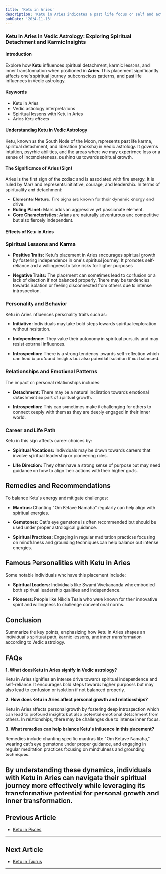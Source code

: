 ```yaml
---
title: 'Ketu in Aries'
description: 'Ketu in Aries indicates a past life focus on self and action. Individuals may possess natural leadership qualities but might struggle with impulsiveness and a lack of direction in initiating new endeavors.'
pubDate: '2024-11-13'
---
```


### Ketu in Aries in Vedic Astrology: Exploring Spiritual Detachment and Karmic Insights

#### Introduction

Explore how **Ketu** influences spiritual detachment, karmic lessons, and inner transformation when positioned in **Aries**. This placement significantly affects one's spiritual journey, subconscious patterns, and past life influences in Vedic astrology.

#### Keywords

- Ketu in Aries
- Vedic astrology interpretations
- Spiritual lessons with Ketu in Aries
- Aries Ketu effects

#### Understanding Ketu in Vedic Astrology

Ketu, known as the South Node of the Moon, represents past life karma, spiritual detachment, and liberation (moksha) in Vedic astrology. It governs intuition, psychic abilities, and the areas where we may experience loss or a sense of incompleteness, pushing us towards spiritual growth.

#### The Significance of Aries (Sign)

Aries is the first sign of the zodiac and is associated with fire energy. It is ruled by Mars and represents initiative, courage, and leadership. In terms of spirituality and detachment:

- **Elemental Nature:** Fire signs are known for their dynamic energy and drive.
- **Ruling Planet:** Mars adds an aggressive yet passionate element.
- **Core Characteristics:** Arians are naturally adventurous and competitive but also fiercely independent.

#### Effects of Ketu in Aries

### Spiritual Lessons and Karma

- **Positive Traits:** Ketu's placement in Aries encourages spiritual growth by fostering independence in one's spiritual journey. It promotes self-reliance and a willingness to take risks for higher purposes.
  
- **Negative Traits:** The placement can sometimes lead to confusion or a lack of direction if not balanced properly. There may be tendencies towards isolation or feeling disconnected from others due to intense introspection.

### Personality and Behavior

Ketu in Aries influences personality traits such as:

- **Initiative:** Individuals may take bold steps towards spiritual exploration without hesitation.
  
- **Independence:** They value their autonomy in spiritual pursuits and may resist external influences.

- **Introspection:** There is a strong tendency towards self-reflection which can lead to profound insights but also potential isolation if not balanced.

### Relationships and Emotional Patterns

The impact on personal relationships includes:

- **Detachment:** There may be a natural inclination towards emotional detachment as part of spiritual growth.
  
- **Introspection:** This can sometimes make it challenging for others to connect deeply with them as they are deeply engaged in their inner world.

### Career and Life Path

Ketu in this sign affects career choices by:

- **Spiritual Vocations:** Individuals may be drawn towards careers that involve spiritual leadership or pioneering roles.
  
- **Life Direction:** They often have a strong sense of purpose but may need guidance on how to align their actions with their higher goals.

## Remedies and Recommendations

To balance Ketu's energy and mitigate challenges:

- **Mantras:** Chanting "Om Ketave Namaha" regularly can help align with spiritual energies.
  
- **Gemstones:** Cat's eye gemstone is often recommended but should be used under proper astrological guidance.
  
- **Spiritual Practices:** Engaging in regular meditation practices focusing on mindfulness and grounding techniques can help balance out intense energies.

## Famous Personalities with Ketu in Aries

Some notable individuals who have this placement include:

- **Spiritual Leaders:** Individuals like Swami Vivekananda who embodied both spiritual leadership qualities and independence.
  
- **Pioneers:** People like Nikola Tesla who were known for their innovative spirit and willingness to challenge conventional norms.

## Conclusion

Summarize the key points, emphasizing how Ketu in Aries shapes an individual's spiritual path, karmic lessons, and inner transformation according to Vedic astrology.

## FAQs

**1. What does Ketu in Aries signify in Vedic astrology?**

Ketu in Aries signifies an intense drive towards spiritual independence and self-reliance. It encourages bold steps towards higher purposes but may also lead to confusion or isolation if not balanced properly.

**2. How does Ketu in Aries affect personal growth and relationships?**

Ketu in Aries affects personal growth by fostering deep introspection which can lead to profound insights but also potential emotional detachment from others. In relationships, there may be challenges due to intense inner focus.

**3. What remedies can help balance Ketu's influence in this placement?**

Remedies include chanting specific mantras like "Om Ketave Namaha," wearing cat's eye gemstone under proper guidance, and engaging in regular meditation practices focusing on mindfulness and grounding techniques.

By understanding these dynamics, individuals with Ketu in Aries can navigate their spiritual journey more effectively while leveraging its transformative potential for personal growth and inner transformation.
---

## Previous Article
- [Ketu in Pisces](/blogs-md/0809_Ketu_in_Rashi/080912_Ketu_in_Pisces.mdx)

---

## Next Article
- [Ketu in Taurus](/blogs-md/0809_Ketu_in_Rashi/080902_Ketu_in_Taurus.mdx)

---
